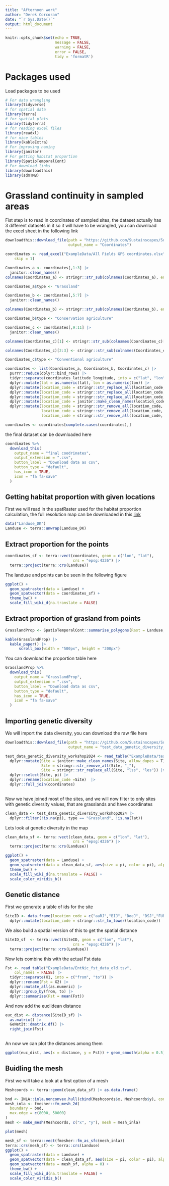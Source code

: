 ```yaml
---
title: "Afternoon work"
author: "Derek Corcoran"
date: "`r Sys.Date()`"
output: html_document
---
```


```r
knitr::opts_chunk$set(echo = TRUE,
                      message = FALSE,
                      warning = FALSE,
                      error = FALSE,
                      tidy = 'formatR')
```

# Packages used

Load packages to be used

```r
# For data wrangling
library(tidyverse)
# for spatial data
library(terra)
# for spatial plots
library(tidyterra)
# for reading excel files
library(readxl)
# for nice tables
library(kableExtra)
# For improving naming
library(janitor)
# For getting habitat proportion
library(SpatioTemporalCont)
# For download links
library(downloadthis)
library(sdmTMB)
```



# Grassland continuity in sampled areas

Fist step is to read in coordinates of sampled sites, the dataset actually has 3 different datasets in it so it will have to be wrangled, you can download the excel sheet in the following link

```r
downloadthis::download_file(path = "https://github.com/Sustainscapes/Sustainscapes.github.io/raw/master/SpatialContinuity/ExampleData/All%20Fields%20GPS%20coordinates.xlsx",
                            output_name = "Coordinates")
```


```r
coordinates <- read_excel("ExampleData/All Fields GPS coordinates.xlsx", 
    skip = 1)

Coordinates_a <- coordinates[,1:3] |> 
  janitor::clean_names()   
colnames(Coordinates_a) <- stringr::str_sub(colnames(Coordinates_a), end = -3)

Coordinates_a$type <- "Grassland"

Coordinates_b <- coordinates[,5:7] |> 
  janitor::clean_names()

colnames(Coordinates_b) <- stringr::str_sub(colnames(Coordinates_b), end = -3)

Coordinates_b$type <- "Conservation agriculture"

Coordinates_c <- coordinates[,9:11] |> 
  janitor::clean_names()

colnames(Coordinates_c)[1] <- stringr::str_sub(colnames(Coordinates_c)[1], end = -3)

colnames(Coordinates_c)[2:3] <- stringr::str_sub(colnames(Coordinates_c)[2:3], end = -4)

Coordinates_c$type <- "Conventional agriculture"

coordinates <- list(Coordinates_a, Coordinates_b, Coordinates_c) |> 
  purrr::reduce(dplyr::bind_rows) |> 
  tidyr::separate(coordinates_latitude_longitude, into = c("lat", "lon"), sep = ",") |> 
  dplyr::mutate(lat = as.numeric(lat), lon = as.numeric(lon)) |>
  dplyr::mutate(location_code = stringr::str_replace_all(location_code, "Ø", "oe")) |>
  dplyr::mutate(location_code = stringr::str_replace_all(location_code, "Å", "aa")) |>
  dplyr::mutate(location_code = stringr::str_replace_all(location_code, "Æ", "ae")) |> 
  dplyr::mutate(location_code = janitor::make_clean_names(location_code, allow_dupes = T)) |> 
  dplyr::mutate(location_code = stringr::str_remove_all(location_code, "ca_"),
                location_code = stringr::str_remove_all(location_code, "k_"),
                location_code = stringr::str_remove_all(location_code, "_"))

coordinates <- coordinates[complete.cases(coordinates),]
```

the final dataset can be downloaded here

```r
coordinates %>%
  download_this(
    output_name = "final coodrinates",
    output_extension = ".csv",
    button_label = "Download data as csv",
    button_type = "default",
    has_icon = TRUE,
    icon = "fa fa-save"
  )
```


## Getting habitat proportion with given locations

First we will read in the spatRaster used for the habitat proportion calculation, the full resolution map can be downloaded in this [link](https://envs.au.dk/en/research-areas/society-environment-and-resources/land-use-and-gis/basemap/basemap04-geotiff-for-download)

```r
data("Landuse_DK")
Landuse <- terra::unwrap(Landuse_DK)
```

## Extract proportion for the points

```r
coordinates_sf <- terra::vect(coordinates, geom = c("lon", "lat"),
                              crs = "epsg:4326") |> 
  terra::project(terra::crs(Landuse))
```

The landuse and points can be seen in the following figure

```r
ggplot() +
  geom_spatraster(data = Landuse) +
  geom_spatvector(data = coordinates_sf) +
  theme_bw() +
  scale_fill_wiki_d(na.translate = FALSE)
```

## Extract proportion of grasland from points

```r
GrasslandProp <- SpatioTemporalCont::summarise_polygons(Rast = Landuse, Polygons = coordinates_sf, Vars = "dry nature", dist = 2000, type = "Both")
```

```r
kable(GrasslandProp) |> 
  kable_paper() |> 
      scroll_box(width = "500px", height = "200px")
```

You can download the proportion table here

```r
GrasslandProp %>%
  download_this(
    output_name = "GrasslandProp",
    output_extension = ".csv",
    button_label = "Download data as csv",
    button_type = "default",
    has_icon = TRUE,
    icon = "fa fa-save"
  )
```

## Importing genetic diversity

We will import the data diversity, you can download the raw file here

```r
downloadthis::download_file(path = "https://github.com/Sustainscapes/Sustainscapes.github.io/raw/master/SpatialContinuity/ExampleData/test_data_genetic_diversity_workshop2024.txt",
                            output_name = "test_data_genetic_diversity_workshop2024") 
```


```r
test_data_genetic_diversity_workshop2024 <- read_table("ExampleData/test_data_genetic_diversity_workshop2024.txt") |> 
  dplyr::mutate(Site = janitor::make_clean_names(Site, allow_dupes = T),
                Site = stringr::str_remove_all(Site, "_"),
                Site = stringr::str_replace_all(Site, "lss", "les")) |> 
  dplyr::select(Site, pi) |> 
  dplyr::rename(location_code =Site)  |> 
  dplyr::full_join(coordinates)
  
```

Now we have joined most of the sites, and we will now filter to only sites with genetic diversity values, that are grasslands and have coordinates

```r
clean_data <- test_data_genetic_diversity_workshop2024 |> 
  dplyr::filter(!is.na(pi), type == "Grassland", !is.na(lat))
```

Lets look at genetic diversity in the map

```r
clean_data_sf <- terra::vect(clean_data, geom = c("lon", "lat"),
                              crs = "epsg:4326") |> 
  terra::project(terra::crs(Landuse))
```

```r
ggplot() +
  geom_spatraster(data = Landuse) +
  geom_spatvector(data = clean_data_sf, aes(size = pi, color = pi), alpha = 0.5) +
  theme_bw() +
  scale_fill_wiki_d(na.translate = FALSE) + 
  scale_color_viridis_b()
```

## Genetic distance

First we generate a table of ids for the site

```r
SiteID <- data.frame(location_code = c("aaRJ","BIJ", "DoeJ", "DSJ","FUR", "GEJ", "GUS", "HHJ", "JEJ", "JHJ", "KoeJ", "LVJ", "MSJ", "NOJ", "SBJ", "SKJ", "ULJ","UTJ", "VAJ"), ID = 1:19) |> 
  dplyr::mutate(location_code = stringr::str_to_lower(location_code)) |> dplyr::left_join(clean_data)
```

We also build a spatial version of this to get the spatial distance

```r
SiteID_sf  <- terra::vect(SiteID, geom = c("lon", "lat"),
                              crs = "epsg:4326") |> 
  terra::project(terra::crs(Landuse))
```


Now lets combine this with the actual Fst data

```r
Fst <- read_table("ExampleData/EntNic_fst_data_old.tsv", 
    col_names = FALSE) |> 
  tidyr::separate(X1, into = c("from", "to")) |> 
  dplyr::rename(Fst = X2) |> 
  dplyr::mutate_all(as.numeric) |> 
  dplyr::group_by(from, to) |> 
  dplyr::summarise(Fst = mean(Fst))
```

And now add the euclidean distance

```r
euc_dist <- distance(SiteID_sf) |>
  as.matrix() |> 
  GeNetIt::dmatrix.df() |> 
  right_join(Fst)
  
```

An now we can plot the distances among them

```r
ggplot(euc_dist, aes(x = distance, y = Fst)) + geom_smooth(alpha = 0.5) + geom_point() 
```

## Buidling the mesh

First we will take a look at a first option of a mesh

```r
Meshcoords <- terra::geom(clean_data_sf) |> as.data.frame()

bnd <- INLA::inla.nonconvex.hull(cbind(Meshcoords$x, Meshcoords$y), convex = -0.1)
mesh_inla <- fmesher::fm_mesh_2d(
  boundary = bnd,
  max.edge = c(8000, 50000)
)
mesh <- make_mesh(Meshcoords, c("x", "y"), mesh = mesh_inla)

plot(mesh)
```



```r
mesh_sf <- terra::vect(fmesher::fm_as_sfc(mesh_inla))
terra::crs(mesh_sf) <- terra::crs(Landuse)
ggplot() +
  geom_spatraster(data = Landuse) +
  geom_spatvector(data = clean_data_sf, aes(size = pi, color = pi), alpha = 0.5) +
  geom_spatvector(data = mesh_sf, alpha = 0) +
  theme_bw() +
  scale_fill_wiki_d(na.translate = FALSE) + 
  scale_color_viridis_b()
```

